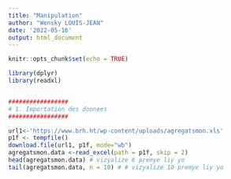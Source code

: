 ```yaml
---
title: "Manipulation"
author: "Wensky LOUIS-JEAN"
date: '2022-05-16'
output: html_document
---
```


```r
knitr::opts_chunk$set(echo = TRUE)

```



```r

library(dplyr)
library(readxl)


#################
# 1. Importation des donnees 
#################

url1<-'https://www.brh.ht/wp-content/uploads/agregatsmon.xls'
p1f <- tempfile()
download.file(url1, p1f, mode="wb")
agregatsmon.data <-read_excel(path = p1f, skip = 2)
head(agregatsmon.data) # vizyalize 6 premye liy yo
tail(agregatsmon.data, n = 10) # # vizyalize 10 premye liy yo


```

